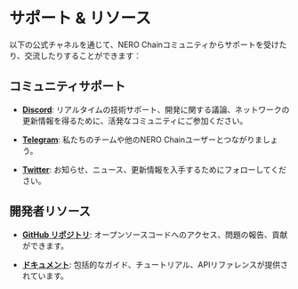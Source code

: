 
# サポート & リソース

以下の公式チャネルを通じて、NERO Chainコミュニティからサポートを受けたり、交流したりすることができます：

## コミュニティサポート

- **[Discord](https://discord.gg/nerochainofficial)**: リアルタイムの技術サポート、開発に関する議論、ネットワークの更新情報を得るために、活発なコミュニティにご参加ください。
  
- **[Telegram](https://t.me/nerochainofficial)**: 私たちのチームや他のNERO Chainユーザーとつながりましょう。

- **[Twitter](https://twitter.com/Nerochain_io)**: お知らせ、ニュース、更新情報を入手するためにフォローしてください。

## 開発者リソース

- **[GitHub リポジトリ](https://github.com/nerochain)**: オープンソースコードへのアクセス、問題の報告、貢献ができます。
  
- **[ドキュメント](https://docs.nerochain.org)**: 包括的なガイド、チュートリアル、APIリファレンスが提供されています。

<PageFeedback path="/ja/supports" />
